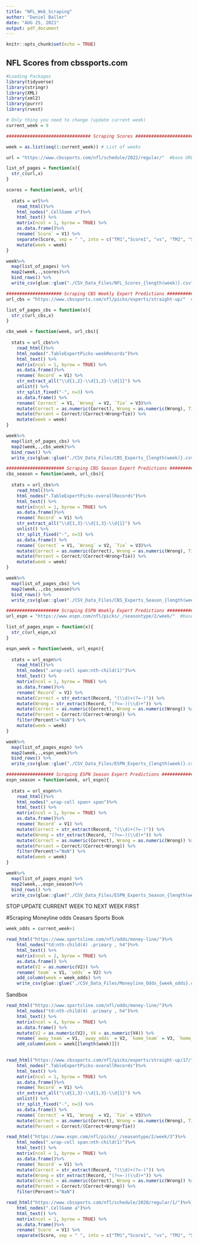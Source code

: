 ```yaml
---
title: "NFL_Web_Scraping"
author: "Daniel Baller"
date: "AUG 25, 2021"
output: pdf_document
---
```


```r
knitr::opts_chunk$set(echo = TRUE)
```

## NFL Scores from cbssports.com

```r
#Loading Packages
library(tidyverse)
library(stringr)
library(XML)
library(xml2)
library(purrr)
library(rvest)

# Only thing you need to change (update current week)
current_week = 9

################################ Scraping Scores ##############################

week = as.list(seq(1:current_week)) # List of weeks

url = "https://www.cbssports.com/nfl/schedule/2022/regular/"  #base URL

list_of_pages = function(x){
  str_c(url,x)
}

scores = function(week, url){
  
  stats = url%>%
    read_html()%>%
    html_nodes(".CellGame a")%>%
    html_text() %>% 
    matrix(ncol = 1, byrow = TRUE) %>%
    as.data.frame()%>%
    rename(`Score` = V1) %>% 
    separate(Score, sep = " ", into = c("TM1","Score1", "vs", "TM2", "Score2")) %>% 
    mutate(week = week)
}

week%>%
  map(list_of_pages) %>% 
  map2(week,.,scores)%>%
  bind_rows() %>% 
  write_csv(glue::glue("./CSV_Data_Files/NFL_Scores_{length(week)}.csv"))

##################### Scraping CBS Weekly Expert Predictions #########################
url_cbs = "https://www.cbssports.com/nfl/picks/experts/straight-up/"  #base URL

list_of_pages_cbs = function(x){
  str_c(url_cbs,x)
}

cbs_week = function(week, url_cbs){
  
  stats = url_cbs%>%
    read_html()%>%
    html_nodes(".TableExpertPicks-weekRecords")%>%
    html_text() %>% 
    matrix(ncol = 1, byrow = TRUE) %>%
    as.data.frame()%>%
    rename(`Record` = V1) %>% 
    str_extract_all("\\d{1,2}-\\d{1,2}-\\d{1}") %>% 
    unlist() %>% 
    str_split_fixed("-", n=3) %>% 
    as.data.frame() %>% 
    rename(`Correct` = V1, `Wrong` = V2, `Tie` = V3)%>% 
    mutate(Correct = as.numeric(Correct), Wrong = as.numeric(Wrong), Tie = as.numeric(Tie)) %>% 
    mutate(Percent = Correct/(Correct+Wrong+Tie)) %>% 
    mutate(week = week)
}

week%>%
  map(list_of_pages_cbs) %>% 
  map2(week,.,cbs_week)%>%
  bind_rows() %>% 
  write_csv(glue::glue("./CSV_Data_Files/CBS_Experts_{length(week)}.csv"))

###################### Scraping CBS Season Expert Predictions #########################
cbs_season = function(week, url_cbs){
  
  stats = url_cbs%>%
    read_html()%>%
    html_nodes(".TableExpertPicks-overallRecords")%>%
    html_text() %>% 
    matrix(ncol = 1, byrow = TRUE) %>%
    as.data.frame()%>%
    rename(`Record` = V1) %>% 
    str_extract_all("\\d{1,3}-\\d{1,3}-\\d{1}") %>% 
    unlist() %>% 
    str_split_fixed("-", n=3) %>% 
    as.data.frame() %>% 
    rename(`Correct` = V1, `Wrong` = V2, `Tie` = V3)%>% 
    mutate(Correct = as.numeric(Correct), Wrong = as.numeric(Wrong), Tie = as.numeric(Tie)) %>% 
    mutate(Percent = Correct/(Correct+Wrong+Tie)) %>% 
    mutate(week = week)
}

week%>%
  map(list_of_pages_cbs) %>% 
  map2(week,.,cbs_season)%>%
  bind_rows() %>% 
  write_csv(glue::glue("./CSV_Data_Files/CBS_Experts_Season_{length(week)}.csv"))

#################### Scraping ESPN Weekly Expert Predictions #########################
url_espn = "https://www.espn.com/nfl/picks/_/seasontype/2/week/"  #base URL

list_of_pages_espn = function(x){
  str_c(url_espn,x)
}

espn_week = function(week, url_espn){
  
  stats = url_espn%>%
    read_html()%>%
    html_nodes(".wrap-cell span:nth-child(1)")%>%
    html_text() %>% 
    matrix(ncol = 1, byrow = TRUE) %>%
    as.data.frame()%>%
    rename(`Record` = V1) %>% 
    mutate(Correct = str_extract(Record, "(\\d)+(?=-)")) %>% 
    mutate(Wrong = str_extract(Record, "(?<=-)(\\d)+")) %>% 
    mutate(Correct = as.numeric(Correct), Wrong = as.numeric(Wrong)) %>% 
    mutate(Percent = Correct/(Correct+Wrong)) %>% 
    filter(Percent!="NaN") %>% 
    mutate(week = week)
}

week%>%
  map(list_of_pages_espn) %>% 
  map2(week,.,espn_week)%>%
  bind_rows() %>% 
  write_csv(glue::glue("./CSV_Data_Files/ESPN_Experts_{length(week)}.csv"))

################## Scraping ESPN Season Expert Predictions #########################
espn_season = function(week, url_espn){
  
  stats = url_espn%>%
    read_html()%>%
    html_nodes(".wrap-cell span+ span")%>%
    html_text() %>% 
    matrix(ncol = 1, byrow = TRUE) %>%
    as.data.frame()%>%
    rename(`Record` = V1) %>% 
    mutate(Correct = str_extract(Record, "(\\d)+(?=-)")) %>% 
    mutate(Wrong = str_extract(Record, "(?<=-)(\\d)+")) %>% 
    mutate(Correct = as.numeric(Correct), Wrong = as.numeric(Wrong)) %>% 
    mutate(Percent = Correct/(Correct+Wrong)) %>% 
    filter(Percent!="NaN") %>% 
    mutate(week = week)
}

week%>%
  map(list_of_pages_espn) %>% 
  map2(week,.,espn_season)%>%
  bind_rows() %>% 
  write_csv(glue::glue("./CSV_Data_Files/ESPN_Experts_Season_{length(week)}.csv"))
```

################## STOP UPDATE CURRENT WEEK TO NEXT WEEK FIRST ########################

#Scraping Moneyline odds Ceasars Sports Book
```r
week_odds = current_week+1

read_html("https://www.sportsline.com/nfl/odds/money-line/")%>%
    html_nodes("td:nth-child(4) .primary , h4")%>%
    html_text() %>% 
    matrix(ncol = 2, byrow = TRUE) %>%
    as.data.frame() %>% 
    mutate(V2 = as.numeric(V2)) %>% 
    rename(`team` = V1, `odds` = V2) %>% 
    add_column(week = week_odds) %>% 
    write_csv(glue::glue("./CSV_Data_Files/Moneyline_Odds_{week_odds}.csv"))
```



########################## Sandbox
```r
read_html("https://www.sportsline.com/nfl/odds/money-line/")%>%
    html_nodes("td:nth-child(4) .primary , h4")%>%
    html_text() %>% 
    matrix(ncol = 4, byrow = TRUE) %>%
    as.data.frame() %>% 
    mutate(V2 = as.numeric(V2), V4 = as.numeric(V4)) %>% 
    rename(`away_team` = V1, `away_odds` = V2, `home_team` = V3, `home_odds` = V4) %>% 
    add_column(week = week[[length(week)]])
 

read_html("https://www.cbssports.com/nfl/picks/experts/straight-up/17/")%>%
    html_nodes(".TableExpertPicks-overallRecords")%>%
    html_text() %>% 
    matrix(ncol = 1, byrow = TRUE) %>%
    as.data.frame()%>%
    rename(`Record` = V1) %>% 
    str_extract_all("\\d{1,3}-\\d{1,3}-\\d{1}") %>% 
    unlist() %>% 
    str_split_fixed("-", n=3) %>% 
    as.data.frame() %>% 
    rename(`Correct` = V1, `Wrong` = V2, `Tie` = V3)%>% 
    mutate(Correct = as.numeric(Correct), Wrong = as.numeric(Wrong), Tie = as.numeric(Tie)) %>% 
    mutate(Percent = Correct/(Correct+Wrong+Tie))
```


```r
read_html("https://www.espn.com/nfl/picks/_/seasontype/2/week/3")%>%
    html_nodes(".wrap-cell span:nth-child(1)")%>%
    html_text() %>% 
    matrix(ncol = 1, byrow = TRUE) %>%
    as.data.frame()%>%
    rename(`Record` = V1) %>% 
    mutate(Correct = str_extract(Record, "(\\d)+(?=-)")) %>% 
    mutate(Wrong = str_extract(Record, "(?<=-)(\\d)+")) %>% 
    mutate(Correct = as.numeric(Correct), Wrong = as.numeric(Wrong)) %>% 
    mutate(Percent = Correct/(Correct+Wrong)) %>% 
    filter(Percent!="NaN")
```

```r
read_html("https://www.cbssports.com/nfl/schedule/2020/regular/1/")%>%
    html_nodes(".CellGame a")%>%
    html_text() %>% 
    matrix(ncol = 1, byrow = TRUE) %>%
    as.data.frame()%>%
    rename(`Score` = V1) %>% 
    separate(Score, sep = " ", into = c("TM1","Score1", "vs", "TM2", "Score2"))
```